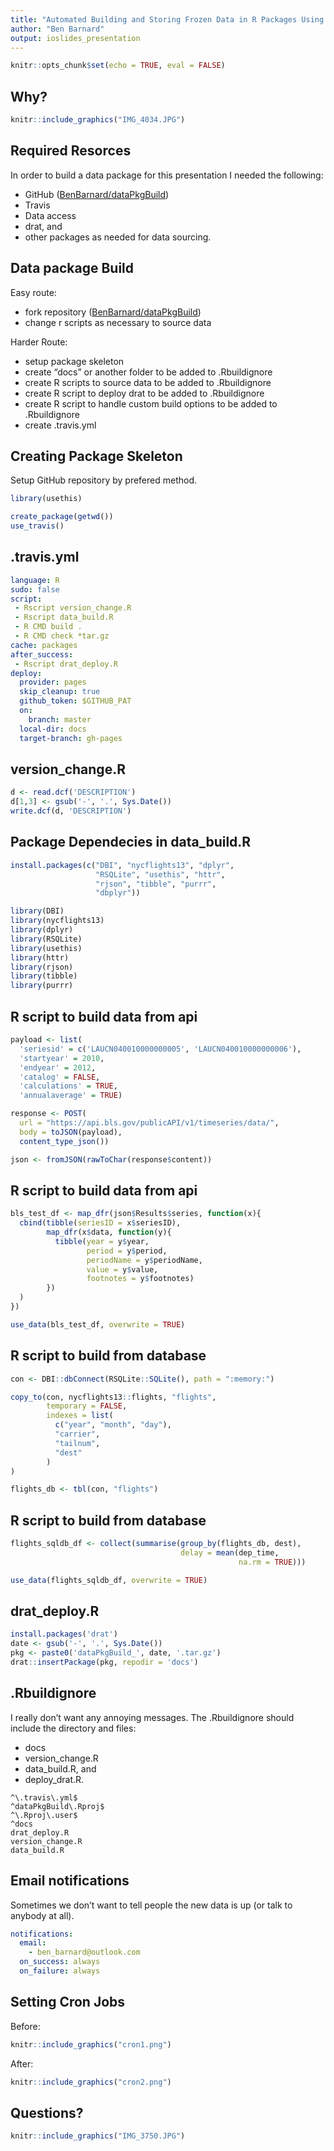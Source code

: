 ```yaml
---
title: "Automated Building and Storing Frozen Data in R Packages Using Travis and Drat"
author: "Ben Barnard"
output: ioslides_presentation
---
```


```r
knitr::opts_chunk$set(echo = TRUE, eval = FALSE)
```

## Why?

```r
knitr::include_graphics("IMG_4034.JPG")
```

## Required Resorces

In order to build a data package for this presentation I needed the following:

- GitHub ([BenBarnard/dataPkgBuild](https://github.com/BenBarnard/dataPkgBuild))
- Travis
- Data access
- drat, and
- other packages as needed for data sourcing.

## Data package Build

Easy route:

- fork repository ([BenBarnard/dataPkgBuild](https://github.com/BenBarnard/dataPkgBuild))
- change r scripts as necessary to source data

Harder Route:

- setup package skeleton
- create "docs" or another folder to be added to .Rbuildignore
- create R scripts to source data to be added to .Rbuildignore
- create R script to deploy drat to be added to .Rbuildignore
- create R script to handle custom build options to be added to .Rbuildignore
- create .travis.yml

## Creating Package Skeleton

Setup GitHub repository by prefered method.

```r
library(usethis)

create_package(getwd())
use_travis()
```


## .travis.yml

```yml
language: R
sudo: false
script:
 - Rscript version_change.R
 - Rscript data_build.R
 - R CMD build .
 - R CMD check *tar.gz
cache: packages
after_success:
 - Rscript drat_deploy.R
deploy:
  provider: pages
  skip_cleanup: true
  github_token: $GITHUB_PAT
  on:
    branch: master
  local-dir: docs
  target-branch: gh-pages
```

## version_change.R

```r
d <- read.dcf('DESCRIPTION')
d[1,3] <- gsub('-', '.', Sys.Date())
write.dcf(d, 'DESCRIPTION')
```

## Package Dependecies in data_build.R

```r
install.packages(c("DBI", "nycflights13", "dplyr",
                   "RSQLite", "usethis", "httr",
                   "rjson", "tibble", "purrr",
                   "dbplyr"))

library(DBI)
library(nycflights13)
library(dplyr)
library(RSQLite)
library(usethis)
library(httr)
library(rjson)
library(tibble)
library(purrr)
```

## R script to build data from api

```r
payload <- list(
  'seriesid' = c('LAUCN040010000000005', 'LAUCN040010000000006'),
  'startyear' = 2010,
  'endyear' = 2012,
  'catalog' = FALSE,
  'calculations' = TRUE,
  'annualaverage' = TRUE)

response <- POST(
  url = "https://api.bls.gov/publicAPI/v1/timeseries/data/",
  body = toJSON(payload),
  content_type_json())

json <- fromJSON(rawToChar(response$content))
```

## R script to build data from api

```r
bls_test_df <- map_dfr(json$Results$series, function(x){
  cbind(tibble(seriesID = x$seriesID),
        map_dfr(x$data, function(y){
          tibble(year = y$year,
                 period = y$period,
                 periodName = y$periodName,
                 value = y$value,
                 footnotes = y$footnotes)
        })
  )
})

use_data(bls_test_df, overwrite = TRUE)
```

## R script to build from database

```r
con <- DBI::dbConnect(RSQLite::SQLite(), path = ":memory:")

copy_to(con, nycflights13::flights, "flights",
        temporary = FALSE,
        indexes = list(
          c("year", "month", "day"),
          "carrier",
          "tailnum",
          "dest"
        )
)

flights_db <- tbl(con, "flights")
```

## R script to build from database

```r
flights_sqldb_df <- collect(summarise(group_by(flights_db, dest),
                                      delay = mean(dep_time, 
                                                   na.rm = TRUE)))

use_data(flights_sqldb_df, overwrite = TRUE)
```

## drat_deploy.R

```r
install.packages('drat')
date <- gsub('-', '.', Sys.Date())
pkg <- paste0('dataPkgBuild_', date, '.tar.gz')
drat::insertPackage(pkg, repodir = 'docs')
```


## .Rbuildignore

I really don't want any annoying messages. The .Rbuildignore should include the directory and files:

- docs
- version_change.R
- data_build.R, and 
- deploy_drat.R.

```.Rbuildignore
^\.travis\.yml$
^dataPkgBuild\.Rproj$
^\.Rproj\.user$
^docs
drat_deploy.R
version_change.R
data_build.R
```


## Email notifications

Sometimes we don't want to tell people the new data is up (or talk to anybody at all).

```yml
notifications:
  email:
    - ben_barnard@outlook.com
  on_success: always
  on_failure: always
```

## Setting Cron Jobs

Before:
```r
knitr::include_graphics("cron1.png")
```


After:
```r
knitr::include_graphics("cron2.png")
```

## Questions?

```r
knitr::include_graphics("IMG_3750.JPG")
```


